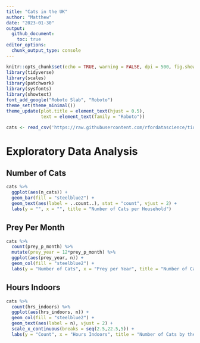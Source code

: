 ```yaml
---
title: "Cats in the UK"
author: "Matthew"
date: "2023-01-30"
output: 
  github_document:
    toc: true
editor_options: 
  chunk_output_type: console
---
```


```r
knitr::opts_chunk$set(echo = TRUE, warning = FALSE, dpi = 500, fig.showtext = TRUE)
library(tidyverse)
library(scales)
library(patchwork)
library(sysfonts)
library(showtext)
font_add_google("Roboto Slab", "Roboto")
theme_set(theme_minimal())
theme_update(plot.title = element_text(hjust = 0.5),
             text = element_text(family = "Roboto"))
```

```r
cats <- read_csv('https://raw.githubusercontent.com/rfordatascience/tidytuesday/master/data/2023/2023-01-31/cats_uk_reference.csv')
```

# Exploratory Data Analysis

## Number of Cats

```r
cats %>% 
  ggplot(aes(n_cats)) +
  geom_bar(fill = "steelblue2") +
  geom_text(aes(label = ..count..), stat = "count", vjust = 2) +
  labs(y = "", x = "", title = "Number of Cats per Household")
```

## Prey Per Month

```r
cats %>% 
  count(prey_p_month) %>% 
  mutate(prey_year = 12*prey_p_month) %>% 
  ggplot(aes(prey_year, n)) +
  geom_col(fill = "steelblue2") +
  labs(y = "Number of Cats", x = "Prey per Year", title = "Number of Cats by the Number of Prey Caught per Year")
```

## Hours Indoors

```r
cats %>% 
  count(hrs_indoors) %>% 
  ggplot(aes(hrs_indoors, n)) +
  geom_col(fill = "steelblue2") +
  geom_text(aes(label = n), vjust = 2) +
  scale_x_continuous(breaks = seq(2.5,22.5,5)) +
  labs(y = "Count", x = "Hours Indoors", title = "Number of Cats by the Hours Spent Indoors")
```
